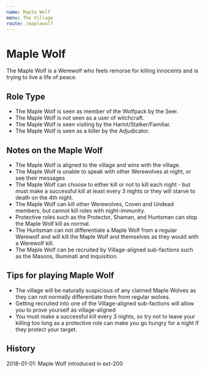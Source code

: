 ```yaml
---
name: Maple Wolf
menu: The Village
route: /maplewolf
---
```


# Maple Wolf

The Maple Wolf is a Werewolf who feels remorse for killing innocents and is trying to live a life of peace.

## Role Type

- The Maple Wolf is seen as member of the Wolfpack by the Seer.
- The Maple Wolf is not seen as a user of witchcraft.
- The Maple Wolf is seen visiting by the Harlot/Stalker/Familiar.
- The Maple Wolf is seen as a killer by the Adjudicator.

## Notes on the Maple Wolf

- The Maple Wolf is aligned to the village and wins with the village.
- The Maple Wolf is unable to speak with other Werewolves at night, or see their messages
- The Maple Wolf can choose to either kill or not to kill each night - but must make a successful kill at least every 3 nights or they will starve to death on the 4th night.
- The Maple Wolf can kill other Werewolves, Coven and Undead members, but cannot kill roles with night-immunity.
- Protective roles such as the Protector, Shaman, and Huntsman can stop the Maple Wolf kill as normal.
- The Huntsman can not differentiate a Maple Wolf from a regular Werewolf and will kill the Maple Wolf and themselves as they would with a Werewolf kill.
- The Maple Wolf can be recruited by Village-aligned sub-factions such as the Masons, Illuminati and Inquisition.

## Tips for playing Maple Wolf

- The village will be naturally suspicious of any claimed Maple Wolves as they can not normally differentiate them from regular wolves.
- Getting recruited into one of the Village-aligned sub-factions will allow you to prove yourself as village-aligned
- You must make a successful kill every 3 nights, so try not to leave your killing too long as a protective role can make you go hungry for a night if they protect your target.

## History

2018-01-01: Maple Wolf introduced in ext-200
